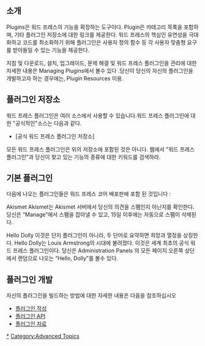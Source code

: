 {{Languages|
{{ar|الإضافات}}
{{en|Plugins}}
{{es|Plugins}}
{{fr|Plugins}}
{{nl|Plugins}}
{{ja|プラグイン}}
{{ko|Plugins}}
{{lo|Plugins}}
{{mk|Додатоци}}
{{mya|Plugins}}
{{pt|Plugins}}
{{pt-br|O_que_são_Plugins_WordPress}}
{{ru|Плагины}}
{{sk|Moduly}}
{{th|Plugins}}
{{zh-cn|插件}}
{{zh-tw|外掛程式}}
}}

==소개==
Plugins은 워드 프레스의 기능을 확장하는 도구이다. Plugin은 카테고리 목록을 포함하며, 기타 플러그인 저장소에 대한 링크를 제공한다. 워드 프레스의 핵심인 유연성을 극대화하고 코드를 최소화하기 위해 플러그인은 사용자 정의 함수 등 각 사용자 맞춤형 요구를 받아들일 수 있는 기능을 제공한다.

지침 및 다운로드, 설치, 업그레이드, 문제 해결 및 워드 프레스 플러그인을 관리에 대한 자세한 내용은 Managing Plugins에서 볼수 있다 .당신이 당신의 자신의 플러그인을 개발하고자 하는 경우에는,  Plugin Resources 이용.

==플러그인 저장소==

워드 프레스 플러그인은 여러 소스에서 사용할 수 있습니다.워드 프레스 플러그인에 대한 "공식적인"소스는 다음과 같다.


* [공식 워드 프레스 플러그인 저장소]

모든 워드 프레스 플러그인은 위의 저장소에 포함된 것은 아니다. 웹에서 "워드 프레스 플러그인"과 당신이 찾고 있는 기능의 종류에 대한 키워드를 검색하라.

==기본 플러그인==
다음에 나오는 플러그인들은 워드 프레스 코어 배포판에 포함 된 것입니다 :

Akismet
Akismet는 Akismet 서버에서 당신의 의견을 스팸인지 아닌지를 확인한다. 당신은 “Manage”에서 스팸을 잡아낼 수 있고, 15일 이후에는 자동으로 스팸이 삭제된다.

Hello Dolly
이것은 단지 플러그인이 아니라, 두 단어로 요약하면 희망과 열정을 상징한다. Hello Dolly는 Louis Armstrong의 시대에 불려졌다. 이것은 세계 최초의 공식 워드 프레스 플러그인이다. 당신은  Administration Panels 의 모든 페이지 오른쪽 상단에서 랜덤으로 나오는 “Hello, Dolly”를 볼수 있다.

==플러그인 개발==

자신의 플러그인을 빌드하는 방법에 대한 자세한 내용은 다음을 참조하십시오


* [[플러그인 작성]]
* [[플러그인 API]]
* [[플러그인 자료]]

[[Category:Plugins|*]]
[[Category:Advanced Topics]]